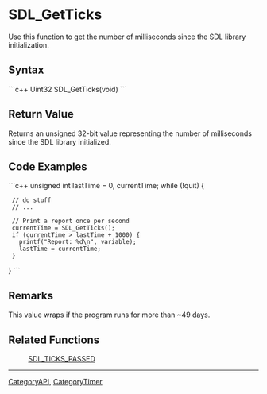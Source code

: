
= SDL_GetTicks =
Use this function to get the number of milliseconds since the SDL library initialization.


== Syntax ==
```c++
Uint32 SDL_GetTicks(void)
```

== Return Value ==
Returns an unsigned 32-bit value representing the number of milliseconds since the SDL library initialized.

== Code Examples ==
```c++
unsigned int lastTime = 0, currentTime;
while (!quit) {
  // do stuff
  // ...

  // Print a report once per second
  currentTime = SDL_GetTicks();
  if (currentTime > lastTime + 1000) {
    printf("Report: %d\n", variable);
    lastTime = currentTime;
  }
}
```

== Remarks ==
This value wraps if the program runs for more than ~49 days.

== Related Functions ==
:[[SDL_TICKS_PASSED]]

----
[[CategoryAPI]], [[CategoryTimer]]
